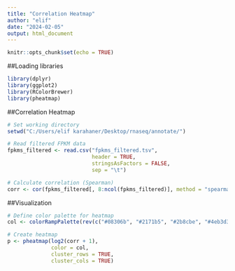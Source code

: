 ```yaml
---
title: "Correlation Heatmap"
author: "elif"
date: "2024-02-05"
output: html_document
---
```


```r
knitr::opts_chunk$set(echo = TRUE)
```

##Loading libraries
```r
library(dplyr)
library(ggplot2)
library(RColorBrewer)
library(pheatmap)
```

##Correlation Heatmap
```r
# Set working directory
setwd("C:/Users/elif karahaner/Desktop/rnaseq/annotate/")

# Read filtered FPKM data
fpkms_filtered <- read.csv("fpkms_filtered.tsv", 
                           header = TRUE, 
                           stringsAsFactors = FALSE, 
                           sep = "\t")

# Calculate correlation (Spearman)
corr <- cor(fpkms_filtered[, 8:ncol(fpkms_filtered)], method = "spearman")

```

##Visualization
```r
# Define color palette for heatmap
col <- colorRampPalette(rev(c("#08306b", "#2171b5", "#2b8cbe", "#4eb3d3")))(250)

# Create heatmap
p <- pheatmap(log2(corr + 1), 
              color = col, 
              cluster_rows = TRUE, 
              cluster_cols = TRUE)
```

